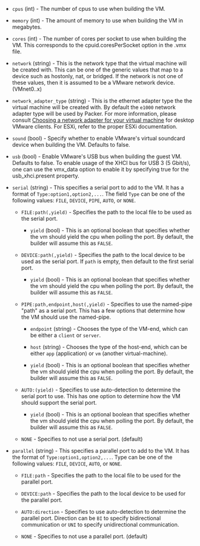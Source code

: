 <!-- Code generated from the comments of the HWConfig struct in builder/vmware/common/hw_config.go; DO NOT EDIT MANUALLY -->

- `cpus` (int) - The number of cpus to use when building the VM.

- `memory` (int) - The amount of memory to use when building the VM in megabytes.

- `cores` (int) - The number of cores per socket to use when building the VM. This
  corresponds to the cpuid.coresPerSocket option in the .vmx file.

- `network` (string) - This is the network type that the virtual machine will be created with.
  This can be one of the generic values that map to a device such as
  hostonly, nat, or bridged. If the network is not one of these values,
  then it is assumed to be a VMware network device. (VMnet0..x)

- `network_adapter_type` (string) - This is the ethernet adapter type the the virtual machine will be
  created with. By default the `e1000` network adapter type will be used
  by Packer. For more information, please consult [Choosing a network
  adapter for your virtual
  machine](https://kb.vmware.com/s/article/1001805) for desktop VMware
  clients. For ESXi, refer to the proper ESXi documentation.

- `sound` (bool) - Specify whether to enable VMware's virtual soundcard device when
  building the VM. Defaults to false.

- `usb` (bool) - Enable VMware's USB bus when building the guest VM. Defaults to false.
  To enable usage of the XHCI bus for USB 3 (5 Gbit/s), one can use the
  vmx_data option to enable it by specifying true for the usb_xhci.present
  property.

- `serial` (string) - This specifies a serial port to add to the VM. It has a format of
  `Type:option1,option2,...`. The field `Type` can be one of the following
  values: `FILE`, `DEVICE`, `PIPE`, `AUTO`, or `NONE`.

  - `FILE:path(,yield)` - Specifies the path to the local file to be used
    as the serial port.

    - `yield` (bool) - This is an optional boolean that specifies
      whether the vm should yield the cpu when polling the port. By
      default, the builder will assume this as `FALSE`.

  - `DEVICE:path(,yield)` - Specifies the path to the local device to be
      used as the serial port. If `path` is empty, then default to the first
    serial port.

    - `yield` (bool) - This is an optional boolean that specifies
      whether the vm should yield the cpu when polling the port. By
      default, the builder will assume this as `FALSE`.

  - `PIPE:path,endpoint,host(,yield)` - Specifies to use the named-pipe
    "path" as a serial port. This has a few options that determine how the
    VM should use the named-pipe.

    - `endpoint` (string) - Chooses the type of the VM-end, which can be
      either a `client` or `server`.

    - `host` (string) - Chooses the type of the host-end, which can
      be either `app` (application) or `vm` (another virtual-machine).

    - `yield` (bool) - This is an optional boolean that specifies
      whether the vm should yield the cpu when polling the port. By
      default, the builder will assume this as `FALSE`.

  - `AUTO:(yield)` - Specifies to use auto-detection to determine the
    serial port to use. This has one option to determine how the VM should
    support the serial port.

    - `yield` (bool) - This is an optional boolean that specifies
      whether the vm should yield the cpu when polling the port. By
      default, the builder will assume this as `FALSE`.

  - `NONE` - Specifies to not use a serial port. (default)

- `parallel` (string) - This specifies a parallel port to add to the VM. It has the format of
  `Type:option1,option2,...`. Type can be one of the following values:
  `FILE`, `DEVICE`, `AUTO`, or `NONE`.

  - `FILE:path` - Specifies the path to the local file to be used
    for the parallel port.

  - `DEVICE:path` - Specifies the path to the local device to be used
    for the parallel port.

  - `AUTO:direction` - Specifies to use auto-detection to determine the
    parallel port. Direction can be `BI` to specify bidirectional
    communication or `UNI` to specify unidirectional communication.

  - `NONE` - Specifies to not use a parallel port. (default)
